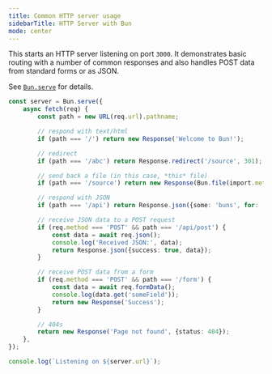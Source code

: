 ```yaml
---
title: Common HTTP server usage
sidebarTitle: HTTP Server with Bun
mode: center
---
```


This starts an HTTP server listening on port `3000`. It demonstrates basic routing with a number of common responses and also handles POST data from standard forms or as JSON.

See [`Bun.serve`](https://bun.com/docs/api/http) for details.

```ts server.ts icon="/icons/typescript.svg"
const server = Bun.serve({
	async fetch(req) {
		const path = new URL(req.url).pathname;

		// respond with text/html
		if (path === '/') return new Response('Welcome to Bun!');

		// redirect
		if (path === '/abc') return Response.redirect('/source', 301);

		// send back a file (in this case, *this* file)
		if (path === '/source') return new Response(Bun.file(import.meta.path));

		// respond with JSON
		if (path === '/api') return Response.json({some: 'buns', for: 'you'});

		// receive JSON data to a POST request
		if (req.method === 'POST' && path === '/api/post') {
			const data = await req.json();
			console.log('Received JSON:', data);
			return Response.json({success: true, data});
		}

		// receive POST data from a form
		if (req.method === 'POST' && path === '/form') {
			const data = await req.formData();
			console.log(data.get('someField'));
			return new Response('Success');
		}

		// 404s
		return new Response('Page not found', {status: 404});
	},
});

console.log(`Listening on ${server.url}`);
```
